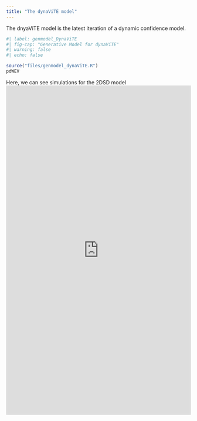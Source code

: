 ```yaml
---
title: "The dynaViTE model"
---
```


The dnyaViTE model is the latest iteration of a dynamic confidence model.

<!--

-->
```r
#| label: genmodel_DynaViTE
#| fig-cap: "Generative Model for dynaViTE"
#| warning: false
#| echo: false

source("files/genmodel_dynaViTE.R")
pdWEV
```


Here, we can see simulations for the 2DSD model
<iframe height="900" width="100%" frameborder="no" src="https://sehellmann.shinyapps.io/shinyaccumulators/"> </iframe>